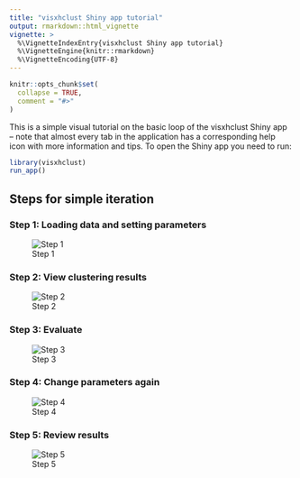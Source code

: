 ```yaml
---
title: "visxhclust Shiny app tutorial"
output: rmarkdown::html_vignette
vignette: >
  %\VignetteIndexEntry{visxhclust Shiny app tutorial}
  %\VignetteEngine{knitr::rmarkdown}
  %\VignetteEncoding{UTF-8}
---
```


```r
knitr::opts_chunk$set(
  collapse = TRUE,
  comment = "#>"
)
```

This is a simple visual tutorial on the basic loop of the visxhclust Shiny app -- note that almost every tab in the application has a corresponding help icon with more information and tips. To open the Shiny app you need to run:

```r
library(visxhclust)
run_app()
```

## Steps for simple iteration

### Step 1: Loading data and setting parameters

![Step 1](load_data.gif)

### Step 2: View clustering results

![Step 2](view_results.gif)

### Step 3: Evaluate

![Step 3](evaluate.gif)

### Step 4: Change parameters again

![Step 4](iterate.gif)

### Step 5: Review results

![Step 5](review_results.gif)
